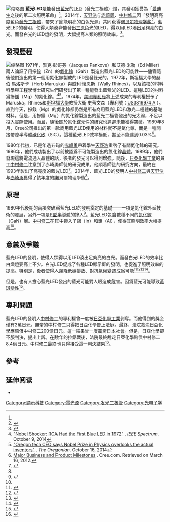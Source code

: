 [[File:RBG-LED.jpg|缩略图]]
'''藍光LED'''是能發出[[藍色|藍光]]的[[LED|LED]]（發光二極體）燈，其發明獲譽為「[[愛迪生|愛迪生]]之後的第二次照明革命」<ref name="騰訊網"/>。2014年，[[天野浩|天野浩]]与[[赤崎勇|赤崎勇]]、[[中村修二|中村修二]]因「發明高亮度藍色[[發光二極體|發光二極體]]，帶來了節能明亮的白色光源」共同获得[[诺贝尔物理学奖|诺贝尔物理学奖]]<ref name=NP>{{cite web|url=http://www.nobelprize.org/nobel_prizes/physics/laureates/2014/press.pdf|work=Nobel Prize|date=2014-10-07|title=The Nobel Prize in Physics 2014|accessdate=2014-11-01|archive-date=2014-10-07|archive-url=https://web.archive.org/web/20141007122419/http://www.nobelprize.org/nobel_prizes/physics/laureates/2014/press.pdf|dead-url=no}}</ref>。藍光LED的發明，使得人類湊齊能發出[[三原色|三原色]]光的LED，得以用LED湊出足夠亮的白光。而發白光的LED燈的發明，大幅提高人類的照明效率。<ref>{{cite web|section=諾貝爾物理獎的背後：藍光LED的革新之處|url=http://www.ngtaiwan.com/8768|title=國家地理雜誌|accessdate=2014-11-02|archive-url=https://web.archive.org/web/20141023051841/http://www.ngtaiwan.com/8768|archive-date=2014-10-23|dead-url=yes}}</ref>。

==發現歷程==
[[File:Blue_light_emitting_diodes_over_a_proto-board.jpg|缩略图]]
1971年，雅克·彭哥芬（Jacques Pankove）和艾德·米勒（Ed Miller）兩人論証了用摻[[鋅|鋅]]（Zn）的[[氮化鎵|氮化鎵]]（GaN）製造出藍光LED的可能性——儘管隨後他們造出的第一個用氮化鎵製成的LED是發綠光的。1972年，斯坦福大學的赫伯·馬洛斯卡（Herb Maruska）與威利·懷恩斯（Wally Rhines），以及該校的材料科學與工程學博士研究生們研發出了第一種能發出藍紫光的LED。這種LED的材料爲摻[[鎂|鎂]]（Mg）的氮化鎵。<ref>[http://spectrum.ieee.org/tech-talk/geek-life/history/rcas-forgotten-work-on-the-blue-led "Nobel Shocker: RCA Had the First Blue LED in 1972"] {{Wayback|url=http://spectrum.ieee.org/tech-talk/geek-life/history/rcas-forgotten-work-on-the-blue-led |date=20170707002502 }}. ''IEEE Spectrum''. October 9, 2014</ref><ref>[http://www.oregonlive.com/silicon-forest/index.ssf/2014/10/oregon_tech_ceo_says_nobel_pri.html "Oregon tech CEO says Nobel Prize in Physics overlooks the actual inventors"] {{Wayback|url=http://www.oregonlive.com/silicon-forest/index.ssf/2014/10/oregon_tech_ceo_says_nobel_pri.html |date=20181117020222 }}. ''The Oregonian''. October 16, 2014</ref>。1974年，[[美國專利局|美國專利局]]將上述成果的專利權授予了Maruska，Rhines和[[史丹佛大學|斯坦福大學]]教授大衛·史蒂文森（專利號：[http://www.google.com/patents/US3819974 US3819974 A] {{Wayback|url=http://www.google.com/patents/US3819974 |date=20170721143556 }}）。直到今天，摻鎂（Mg）的氮化鎵都仍然是所有商用藍光LED和激光二極體的基礎材料。但是，用摻鎂（Mg）的氮化鎵製造出的藍光二極管發出的光太弱，不足以投入實際使用。而且，隨後關於氮化鎵元件的研究也遲遲未能獲得突破。1989年8月，Cree公司推出的第一款商用藍光LED使用的材料就不是氮化鎵，而是一種間接帶隙半導體[[碳化硅|碳化矽]]（SiC）。這種藍光LED效率極低，甚至不能達到0.03%<ref>[http://www.cree.com/about/milestones.asp Major Business and Product Milestones] {{Wayback|url=http://www.cree.com/about/milestones.asp |date=20110413031614 }}. Cree.com. Retrieved on March 16, 2012.</ref>。

1980年代初，已是年過五旬的[[赤崎勇|赤崎勇]]帶着學生[[天野浩|天野浩]]重啓了有關氮化鎵的研究。1986年，他們成功製出了以前被認爲不可能製造出的氮化鎵[[晶體|晶體]]。1989年，他們發現這將電流通入晶體的話，後者的發光可以得到增強。隨後，[[日亞化學工業|日亞化學工業]]的員工[[中村修二|中村修二]]注意到了赤崎勇師徒的研究成果。他順着師徒的研究方向，最終在1993年製出了高亮度的藍光LED<ref>{{cite web|url=http://www.qstheory.cn/science/2014-10/27/c_1112992186.htm|title=要有蓝光，于是就有了蓝光|author=王克迪|accessdate=2014-11-02|archive-url=https://web.archive.org/web/20141028163756/http://www.qstheory.cn/science/2014-10/27/c_1112992186.htm|archive-date=2014-10-28|dead-url=yes}}</ref>。2014年，藍光LED的發明人[[中村修二|中村修二]]與[[天野浩|天野浩]]与[[赤崎勇|赤崎勇]]獲得了該年度的諾貝爾物理學獎<ref name=NP/>。

==原理==
1980年代後期的兩項突破爲藍光LED的發明奠定的基礎——一項是氮化鎵外延技術的發展，另外一項是[[杂质半导体|P型半導體]]的摻入<ref>{{cite web
|title = GaN-based blue light emitting device development by Akasaki and Amano
|work = Takeda Award 2002 Achievement Facts Sheet
|publisher = The Takeda Foundation
|date = April 5, 2002
|url = http://www.takeda-foundation.jp/en/award/takeda/2002/fact/pdf/fact01.pdf
|format = PDF
|accessdate = November 28, 2007
|archive-date = 2021-02-28
|archive-url = https://web.archive.org/web/20210228234222/http://www.takeda-foundation.jp/en/award/takeda/2002/fact/pdf/fact01.pdf
|dead-url = no
}}</ref>。藍光LED包含數種不同的[[氮化鎵|氮化鎵]]（GaN）層。[[中村修二|中村修二]]在其中摻入了[[銦|銦]]（In）和[[鋁|鋁]]（Al），使得其照明效率大幅提高<ref name="陳皓嬿"/>。

==意義及爭議==
藍光LED的發明，使得人類得以用LED湊出足夠亮的白光。而發白光LED的效率比白熾燈要高上不少。白光LED促成了各種LED顯示屏的發明，也促進了照明效率的提高。特別是，後者使得人類降低碳排放、對抗氣候變遷成爲可能<ref name="騰訊網">{{cite web|url=http://news.qq.com/a/20141007/008529.htm|title=蓝光LED 爱迪生之后的第二次照明革命|publisher=騰訊網|access-date=2014-11-01|archive-date=2019-06-20|archive-url=https://web.archive.org/web/20190620020505/https://news.qq.com/a/20141007/008529.htm|dead-url=no}}</ref><ref>{{cite web|url=http://world.kankanews.com/w/2014-10-27/0015787567.shtml?ptag=vsogou|title=李淼：蓝光LED技术具有革命性意义|accessdate=2014-11-01}}{{Dead link|date=2020年1月 |bot=InternetArchiveBot |fix-attempted=yes }}</ref><ref>{{cite web|url=http://news.163.com/14/1008/03/A80KLMG900014AED.html|title=蓝光LED 变革人类照明业|publisher=武漢日報|accessdate=2014-11-01|language=zh-hans|archive-url=https://web.archive.org/web/20141205090907/http://news.163.com/14/1008/03/A80KLMG900014AED.html|archive-date=2014-12-05|dead-url=yes}}</ref><ref name="陳皓嬿">{{cite web|url=http://udn.com/NEWS/WORLD/WORS3/8985281.shtml|title=物理獎／藍光LED 「光」革命最後拼圖|publisher=聯合新聞網 全球觀察|accessdate=2014-11-02|author=陳皓嬿|archive-date=2014-10-10|archive-url=https://web.archive.org/web/20141010230801/http://udn.com/NEWS/WORLD/WORS3/8985281.shtml|dead-url=no}}</ref>。

但是，也有人擔心藍光LED發出的藍光可能對人眼造成危害。因爲藍光可能導致[[黃斑部退化|黃斑變性]]<ref>{{cite web|url=http://news.163.com/14/1015/05/A8ITNTB200014SEH.html|title=蓝光LED诺奖新宠有风险|publisher=網易|language=zh-hans|access-date=2014-11-01|archive-url=https://web.archive.org/web/20160305023954/http://news.163.com/14/1015/05/A8ITNTB200014SEH.html|archive-date=2016-03-05|dead-url=yes}}</ref>。

==專利問題==
藍光LED的發明人[[中村修二|中村修二]]的專利權曾一度被[[日亞化學工業|日亞化學工業]]剝奪。而他得到的獎金僅有2萬日元。無奈的中村修二只得把日亞化學告上法庭。最終，法院裁決日亞化學應賠償中村修二200億日元。這一結果曾一度震驚日本社會。但是，日亞化學卻不服判決，提出上訴。在數年的拉鋸戰後，法院最終裁定日亞化學賠償中村修二8.4億日元。中村修二最終也只得接受這一判決結果<ref>{{cite web|url=http://tech.sina.com.cn/d/2014-10-07/20189670014.shtml|title=诺贝尔物理学奖背后的艰辛：蓝光LED照亮世界|publisher=新浪|accessdate=2014-11-02|language=zh-hans|archive-date=2019-06-10|archive-url=https://web.archive.org/web/20190610033646/http://tech.sina.com.cn/d/2014-10-07/20189670014.shtml|dead-url=no}}</ref>。

==參考==
{{reflist|2}}
==延伸阅读==
*{{cite book|title=The Blue Laser Diode|author=Shuji Nakamura, Gerhard Fasol|publisher=Springer|isbn=3-540-61590-3|year=1997}}
[[Category:顯示科技|Category:顯示科技]]
[[Category:電光源|Category:電光源]]
[[Category:发光二极管|Category:发光二极管]]
[[Category:光电子学|Category:光电子学]]